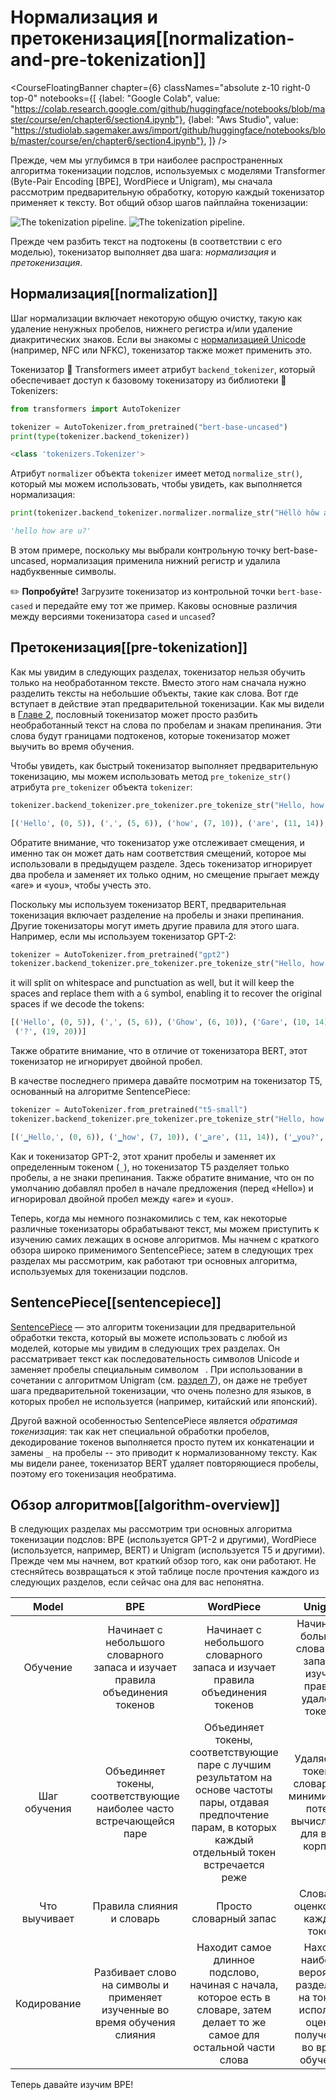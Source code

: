 # Нормализация и претокенизация[[normalization-and-pre-tokenization]]

<CourseFloatingBanner chapter={6}
  classNames="absolute z-10 right-0 top-0"
  notebooks={[
    {label: "Google Colab", value: "https://colab.research.google.com/github/huggingface/notebooks/blob/master/course/en/chapter6/section4.ipynb"},
    {label: "Aws Studio", value: "https://studiolab.sagemaker.aws/import/github/huggingface/notebooks/blob/master/course/en/chapter6/section4.ipynb"},
]} />

Прежде, чем мы углубимся в три наиболее распространенных алгоритма токенизации подслов, используемых с моделями Transformer (Byte-Pair Encoding [BPE], WordPiece и Unigram), мы сначала рассмотрим предварительную обработку, которую каждый токенизатор применяет к тексту. Вот общий обзор шагов пайплайна токенизации:

<div class="flex justify-center">
<img class="block dark:hidden" src="https://huggingface.co/datasets/huggingface-course/documentation-images/resolve/main/en/chapter6/tokenization_pipeline.svg" alt="The tokenization pipeline.">
<img class="hidden dark:block" src="https://huggingface.co/datasets/huggingface-course/documentation-images/resolve/main/en/chapter6/tokenization_pipeline-dark.svg" alt="The tokenization pipeline.">
</div>

Прежде чем разбить текст на подтокены (в соответствии с его моделью), токенизатор выполняет два шага: _нормализация_ и _претокенизация_.

## Нормализация[[normalization]]

<Youtube id="4IIC2jI9CaU"/>

Шаг нормализации включает некоторую общую очистку, такую как удаление ненужных пробелов, нижнего регистра и/или удаление диакритических знаков. Если вы знакомы с [нормализацией Unicode](http://www.unicode.org/reports/tr15/) (например, NFC или NFKC), токенизатор также может применить это.

Токенизатор 🤗 Transformers имеет атрибут `backend_tokenizer`, который обеспечивает доступ к базовому токенизатору из библиотеки 🤗 Tokenizers:

```py
from transformers import AutoTokenizer

tokenizer = AutoTokenizer.from_pretrained("bert-base-uncased")
print(type(tokenizer.backend_tokenizer))
```

```python out
<class 'tokenizers.Tokenizer'>
```

Атрибут `normalizer` объекта `tokenizer` имеет метод `normalize_str()`, который мы можем использовать, чтобы увидеть, как выполняется нормализация:

```py
print(tokenizer.backend_tokenizer.normalizer.normalize_str("Héllò hôw are ü?"))
```

```python out
'hello how are u?'
```

В этом примере, поскольку мы выбрали контрольную точку bert-base-uncased, нормализация применила нижний регистр и удалила надбуквенные символы.

<Tip>

✏️ **Попробуйте!** Загрузите токенизатор из контрольной точки `bert-base-cased` и передайте ему тот же пример. Каковы основные различия между версиями токенизатора `cased` и `uncased`?

</Tip>

## Претокенизация[[pre-tokenization]]

<Youtube id="grlLV8AIXug"/>

Как мы увидим в следующих разделах, токенизатор нельзя обучить только на необработанном тексте. Вместо этого нам сначала нужно разделить тексты на небольшие объекты, такие как слова. Вот где вступает в действие этап предварительной токенизации. Как мы видели в [Главе 2](/course/chapter2), пословный токенизатор может просто разбить необработанный текст на слова по пробелам и знакам препинания. Эти слова будут границами подтокенов, которые токенизатор может выучить во время обучения.

Чтобы увидеть, как быстрый токенизатор выполняет предварительную токенизацию, мы можем использовать метод `pre_tokenize_str()` атрибута `pre_tokenizer` объекта `tokenizer`:

```py
tokenizer.backend_tokenizer.pre_tokenizer.pre_tokenize_str("Hello, how are  you?")
```

```python out
[('Hello', (0, 5)), (',', (5, 6)), ('how', (7, 10)), ('are', (11, 14)), ('you', (16, 19)), ('?', (19, 20))]
```

Обратите внимание, что токенизатор уже отслеживает смещения, и именно так он может дать нам соответствия смещений, которое мы использовали в предыдущем разделе. Здесь токенизатор игнорирует два пробела и заменяет их только одним, но смещение прыгает между «are» и «you», чтобы учесть это.

Поскольку мы используем токенизатор BERT, предварительная токенизация включает разделение на пробелы и знаки препинания. Другие токенизаторы могут иметь другие правила для этого шага. Например, если мы используем токенизатор GPT-2:

```py
tokenizer = AutoTokenizer.from_pretrained("gpt2")
tokenizer.backend_tokenizer.pre_tokenizer.pre_tokenize_str("Hello, how are  you?")
```

it will split on whitespace and punctuation as well, but it will keep the spaces and replace them with a `Ġ` symbol, enabling it to recover the original spaces if we decode the tokens:

```python out
[('Hello', (0, 5)), (',', (5, 6)), ('Ġhow', (6, 10)), ('Ġare', (10, 14)), ('Ġ', (14, 15)), ('Ġyou', (15, 19)),
 ('?', (19, 20))]
```

Также обратите внимание, что в отличие от токенизатора BERT, этот токенизатор не игнорирует двойной пробел.

В качестве последнего примера давайте посмотрим на токенизатор T5, основанный на алгоритме SentencePiece:

```py
tokenizer = AutoTokenizer.from_pretrained("t5-small")
tokenizer.backend_tokenizer.pre_tokenizer.pre_tokenize_str("Hello, how are  you?")
```

```python out
[('▁Hello,', (0, 6)), ('▁how', (7, 10)), ('▁are', (11, 14)), ('▁you?', (16, 20))]
```

Как и токенизатор GPT-2, этот хранит пробелы и заменяет их определенным токеном (`_`), но токенизатор T5 разделяет только пробелы, а не знаки препинания. Также обратите внимание, что он по умолчанию добавлял пробел в начале предложения (перед «Hello») и игнорировал двойной пробел между «are» и «you».

Теперь, когда мы немного познакомились с тем, как некоторые различные токенизаторы обрабатывают текст, мы можем приступить к изучению самих лежащих в основе алгоритмов. Мы начнем с краткого обзора широко применимого SentencePiece; затем в следующих трех разделах мы рассмотрим, как работают три основных алгоритма, используемых для токенизации подслов.

## SentencePiece[[sentencepiece]]

[SentencePiece](https://github.com/google/sentencepiece) — это алгоритм токенизации для предварительной обработки текста, который вы можете использовать с любой из моделей, которые мы увидим в следующих трех разделах. Он рассматривает текст как последовательность символов Unicode и заменяет пробелы специальным символом ` `. При использовании в сочетании с алгоритмом Unigram (см. [раздел 7](/course/chapter7/7)), он даже не требует шага предварительной токенизации, что очень полезно для языков, в которых пробел не используется (например, китайский или японский).

Другой важной особенностью SentencePiece является *обратимая токенизация*: так как нет специальной обработки пробелов, декодирование токенов выполняется просто путем их конкатенации и замены `_` на пробелы -- это приводит к нормализованному тексту. Как мы видели ранее, токенизатор BERT удаляет повторяющиеся пробелы, поэтому его токенизация необратима.

## Обзор алгоритмов[[algorithm-overview]]

В следующих разделах мы рассмотрим три основных алгоритма токенизации подслов: BPE (используется GPT-2 и другими), WordPiece (используется, например, BERT) и Unigram (используется T5 и другими). Прежде чем мы начнем, вот краткий обзор того, как они работают. Не стесняйтесь возвращаться к этой таблице после прочтения каждого из следующих разделов, если сейчас она для вас непонятна.


Model | BPE | WordPiece | Unigram
:----:|:---:|:---------:|:------:
Обучение | Начинает с небольшого словарного запаса и изучает правила объединения токенов | Начинает с небольшого словарного запаса и изучает правила объединения токенов | Начинает с большого словарного запаса и изучает правила удаления токенов
Шаг обучения | Объединяет токены, соответствующие наиболее часто встречающейся паре | Объединяет токены, соответствующие паре с лучшим результатом на основе частоты пары, отдавая предпочтение парам, в которых каждый отдельный токен встречается реже | Удаляет все токены в словаре, что минимизирует потери, вычисленные для всего корпуса.
Что выучивает | Правила слияния и словарь | Просто словарный запас | Словарь с оценкой для каждого токена
Кодирование | Разбивает слово на символы и применяет изученные во время обучения слияния | Находит самое длинное подслово, начиная с начала, которое есть в словаре, затем делает то же самое для остальной части слова | Находит наиболее вероятное разделение на токены, используя оценки, полученные во время обучения.

Теперь давайте изучим BPE!